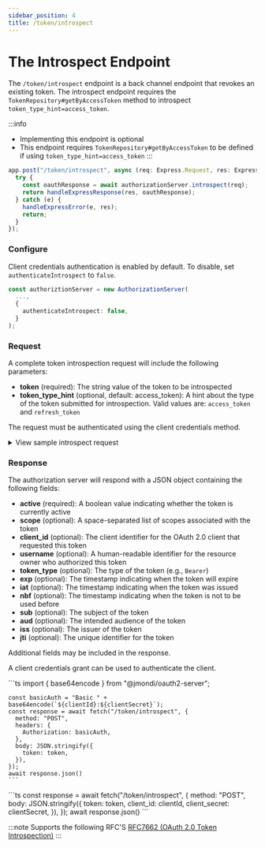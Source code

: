 ```yaml
---
sidebar_position: 4
title: /token/introspect
---
```


# The Introspect Endpoint

The `/token/introspect` endpoint is a back channel endpoint that revokes an existing token. The introspect endpoint requires the `TokenRepository#getByAccessToken` method to introspect `token_type_hint=access_token`.

:::info
- Implementing this endpoint is optional
- This endpoint requires `TokenRepository#getByAccessToken` to be defined if using `token_type_hint=access_token`
:::

```ts
app.post("/token/introspect", async (req: Express.Request, res: Express.Response) => {
  try {
    const oauthResponse = await authorizationServer.introspect(req);
    return handleExpressResponse(res, oauthResponse);
  } catch (e) {
    handleExpressError(e, res);
    return;
  }
});
```

### Configure

Client credentials authentication is enabled by default. To disable, set `authenticateIntrospect` to `false`.

```ts
const authoriztionServer = new AuthorizationServer(
  ...,
  {
    authenticateIntrospect: false,
  }
);
```

### Request

A complete token introspection request will include the following parameters:

- **token** (required): The string value of the token to be introspected
- **token_type_hint** (optional, default: access_token): A hint about the type of the token submitted for introspection. Valid values are: `access_token` and `refresh_token`

The request must be authenticated using the client credentials method.

<details>
<summary>View sample introspect request</summary>

You can authenticate by passing the `client_id` and `client_secret` as a query string, or through basic auth.
  <Tabs>
    <TabItem value="query-string" label="Query String">
      ```http request
      POST /token/introspect HTTP/1.1
      Host: example.com
      Content-Type: application/x-www-form-urlencoded

      token=xxxxxxxxxx
      &token_type_hint=refresh_token
      &client_id=xxxxxxxxxx
      &client_secret=xxxxxxxxxx
      ```
    </TabItem>
    <TabItem value="basic-auth" label="Basic Auth">
      ```http request []
      POST /token/introspect HTTP/1.1
      Host: example.com
      Content-Type: application/x-www-form-urlencoded
      Authorization: Basic MTpzdXBlci1zZWNyZXQtc2VjcmV0

      token=xxxxxxxxxx
      &token_type_hint=refresh_token
      ```
    </TabItem>

    <TabItem value="authenticateIntrospect" label="authenticateIntrospect = false">
      ```ts
      new AuthorizationServer(..., {
        authenticateIntrospect: false,
      })
      ```

      ```http request []
      POST /token/introspect HTTP/1.1
      Host: example.com
      Content-Type: application/x-www-form-urlencoded

      token=xxxxxxxxxx
      &token_type_hint=refresh_token
      ```
    </TabItem>
  </Tabs>
</details>

### Response

The authorization server will respond with a JSON object containing the following fields:

- **active** (required): A boolean value indicating whether the token is currently active
- **scope** (optional): A space-separated list of scopes associated with the token
- **client_id** (optional): The client identifier for the OAuth 2.0 client that requested this token
- **username** (optional): A human-readable identifier for the resource owner who authorized this token
- **token_type** (optional): The type of the token (e.g., `Bearer`)
- **exp** (optional): The timestamp indicating when the token will expire
- **iat** (optional): The timestamp indicating when the token was issued
- **nbf** (optional): The timestamp indicating when the token is not to be used before
- **sub** (optional): The subject of the token
- **aud** (optional): The intended audience of the token
- **iss** (optional): The issuer of the token
- **jti** (optional): The unique identifier for the token

Additional fields may be included in the response.

A client credentials grant can be used to authenticate the client.

<Tabs>
  <TabItem value="header" label="Auth Using Headers">
    ```ts
    import { base64encode } from "@jmondi/oauth2-server";

    const basicAuth = "Basic " + base64encode(`${clientId}:${clientSecret}`);
    const response = await fetch("/token/introspect", {
      method: "POST",
      headers: {
        Authorization: basicAuth,
      },
      body: JSON.stringify({
        token: token,
      }),
    });
    await response.json()
    ```
  </TabItem>
  <TabItem value="body" label="Auth Using Body">
    ```ts
    const response = await fetch("/token/introspect", {
      method: "POST",
      body: JSON.stringify({
        token: token,
        client_id: clientId,
        client_secret: clientSecret,
      }),
    });
    await response.json()
    ```
  </TabItem>
</Tabs>

:::note Supports the following RFC\'S
[RFC7662 (OAuth 2.0 Token Introspection)](https://datatracker.ietf.org/doc/html/rfc7662)
:::
